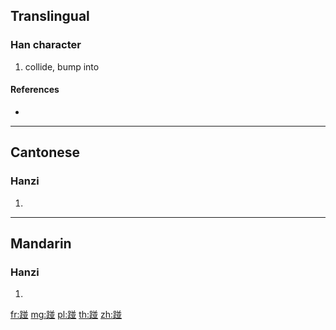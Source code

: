 {{character info/new}}
{{also|碰}}
==Translingual==

===Han character===
{{Han char|rn=157|rad=足|as=09|sn=16|four=68117|canj=RMTTC}}

# collide, bump into

====References====
* {{Han ref|kx=1229.091|dkj=37672|dj=1701.120|hdz=63719.050|uh=8E2B|ud=36395|bh=BDED|bd=48621}}

----

==Cantonese==

===Hanzi===
{{yue-hanzi|jyut=|y=pung3}}

# {{defn|lang=yue|sort=足09}}

----

==Mandarin==

===Hanzi===
{{cmn-hanzi|pin=[[pèng]] ([[peng4]])|wg=p'eng<sup>4</sup>}}

# {{defn|lang=cmn|sort=足09}}

[[fr:踫]]
[[mg:踫]]
[[pl:踫]]
[[th:踫]]
[[zh:踫]]
